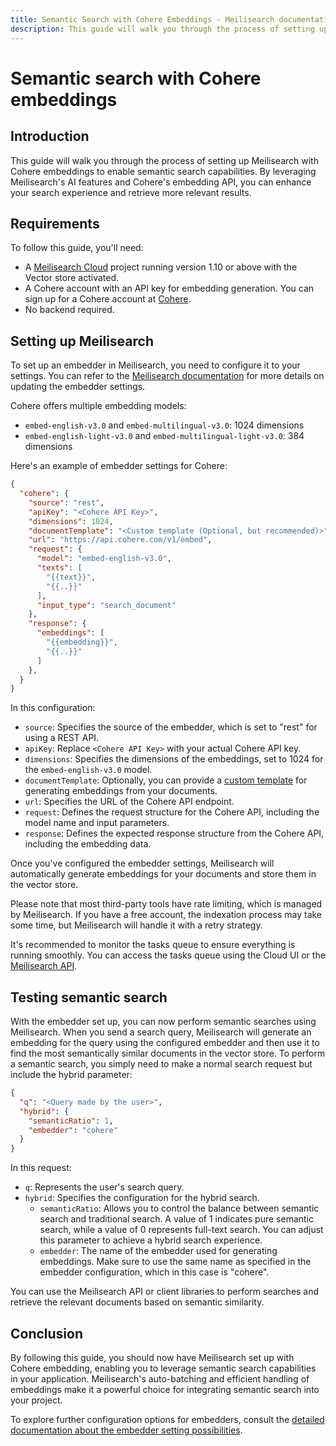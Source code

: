 ```yaml
---
title: Semantic Search with Cohere Embeddings - Meilisearch documentation
description: This guide will walk you through the process of setting up Meilisearch with Cohere embeddings to enable semantic search capabilities.
---
```


# Semantic search with Cohere embeddings

## Introduction

This guide will walk you through the process of setting up Meilisearch with Cohere embeddings to enable semantic search capabilities. By leveraging Meilisearch's AI features and Cohere's embedding API, you can enhance your search experience and retrieve more relevant results.

## Requirements

To follow this guide, you'll need:

- A [Meilisearch Cloud](https://www.meilisearch.com/cloud?utm_campaign=vector-search&utm_source=docs&utm_medium=cohere-embeddings-guide) project running version 1.10 or above with the Vector store activated.
- A Cohere account with an API key for embedding generation. You can sign up for a Cohere account at [Cohere](https://cohere.com/).
- No backend required.

## Setting up Meilisearch

To set up an embedder in Meilisearch, you need to configure it to your settings. You can refer to the [Meilisearch documentation](/reference/api/settings?utm_campaign=vector-search&utm_source=docs&utm_medium=cohere-embeddings-guide#update-embedder-settings) for more details on updating the embedder settings.

Cohere offers multiple embedding models:
- `embed-english-v3.0` and `embed-multilingual-v3.0`: 1024 dimensions
- `embed-english-light-v3.0` and `embed-multilingual-light-v3.0`: 384 dimensions

Here's an example of embedder settings for Cohere:

```json
{
  "cohere": {
    "source": "rest",
    "apiKey": "<Cohere API Key>",
    "dimensions": 1024,
    "documentTemplate": "<Custom template (Optional, but recommended)>",
    "url": "https://api.cohere.com/v1/embed",
    "request": {
      "model": "embed-english-v3.0",
      "texts": [
        "{{text}}",
        "{{..}}"
      ],
      "input_type": "search_document"
    },
    "response": {
      "embeddings": [
        "{{embedding}}",
        "{{..}}"
      ]
    },
  }
}
```

In this configuration:

- `source`: Specifies the source of the embedder, which is set to "rest" for using a REST API.
- `apiKey`: Replace `<Cohere API Key>` with your actual Cohere API key.
- `dimensions`: Specifies the dimensions of the embeddings, set to 1024 for the `embed-english-v3.0` model.
- `documentTemplate`: Optionally, you can provide a [custom template](/learn/ai_powered_search/getting_started_with_ai_search) for generating embeddings from your documents.
- `url`: Specifies the URL of the Cohere API endpoint.
- `request`: Defines the request structure for the Cohere API, including the model name and input parameters.
- `response`: Defines the expected response structure from the Cohere API, including the embedding data.

Once you've configured the embedder settings, Meilisearch will automatically generate embeddings for your documents and store them in the vector store.

Please note that most third-party tools have rate limiting, which is managed by Meilisearch. If you have a free account, the indexation process may take some time, but Meilisearch will handle it with a retry strategy.

It's recommended to monitor the tasks queue to ensure everything is running smoothly. You can access the tasks queue using the Cloud UI or the [Meilisearch API](https://www.meilisearch.com/docs/reference/api/tasks?utm_campaign=vector-search&utm_source=docs&utm_medium=cohere-embeddings-guide#get-tasks).

## Testing semantic search

With the embedder set up, you can now perform semantic searches using Meilisearch. When you send a search query, Meilisearch will generate an embedding for the query using the configured embedder and then use it to find the most semantically similar documents in the vector store.
To perform a semantic search, you simply need to make a normal search request but include the hybrid parameter:

```json
{
  "q": "<Query made by the user>",
  "hybrid": {
    "semanticRatio": 1,
    "embedder": "cohere"
  }
}
```

In this request:

- `q`: Represents the user's search query.
- `hybrid`: Specifies the configuration for the hybrid search.
  - `semanticRatio`: Allows you to control the balance between semantic search and traditional search. A value of 1 indicates pure semantic search, while a value of 0 represents full-text search. You can adjust this parameter to achieve a hybrid search experience.
  - `embedder`: The name of the embedder used for generating embeddings. Make sure to use the same name as specified in the embedder configuration, which in this case is "cohere".

You can use the Meilisearch API or client libraries to perform searches and retrieve the relevant documents based on semantic similarity.

## Conclusion

By following this guide, you should now have Meilisearch set up with Cohere embedding, enabling you to leverage semantic search capabilities in your application. Meilisearch's auto-batching and efficient handling of embeddings make it a powerful choice for integrating semantic search into your project.

To explore further configuration options for embedders, consult the [detailed documentation about the embedder setting possibilities](/reference/api/settings?utm_campaign=vector-search&utm_source=docs&utm_medium=cohere-embeddings-guide#embedders-experimental). 

